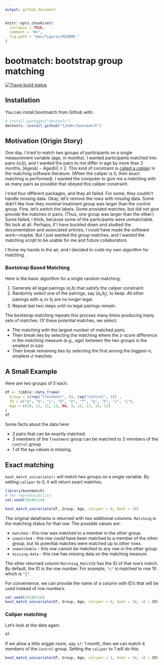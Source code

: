 ```yaml
---
output: github_document
---
```


<!-- README.md is generated from README.Rmd. Please edit that file -->

```r
knitr::opts_chunk$set(
  collapse = TRUE,
  comment = "#>",
  fig.path = "man/figures/README-"
)
```

# bootmatch: bootstrap group matching 

[![Travis build status](https://travis-ci.org/tjmahr/bootmatch.svg?branch=master)](https://travis-ci.org/tjmahr/bootmatch)

## Installation

You can install bootmatch from Github with:

```r
# install.packages("devtools")
devtools::install_github("tjmahr/bootmatch")
```

## Motivation (Origin Story)

One day, I tried to match two groups of participants on a single measurement
variable (age, in months). I wanted participants matched into pairs 
(*a*,*b*), and I wanted the pairs to not differ in 
age by more than 2 months, |Age(_a_) − Age(_b_)| ≤ 2. This kind of constraint 
is [called a _caliper_][caliper] in the matching software literature. (When the
caliper is 0, then exact matching is performed). I wanted the computer to give
me a matching with as many pairs as possible that obeyed this caliper
constraint.

I tried four different packages, and they all failed. For some, they couldn't
handle missing data. Okay, let's remove the rows with missing data. Some didn't
like how they nominal treatment group was larger than the control group. Fine,
let's switch the labels. Some provided matches, but did not give provide the
matches in pairs. (Thus, one group was larger than the other.) Some failed, I
think, because some of the participants were unmatchable. No luck at all.
Perhaps, if I have buckled down and studied the documentation and associated
articles, I could have made the software work—maybe. But I just wanted the
group matches, and I wanted the matching script to be usable for me and future
collaborators.

I threw my hands in the air, and I decided to code my own algorithm for
matching.

### Bootstrap Based Matching

Here is the basic algorithm for a single random matching:

1.  Generate all legal pairings (*a*,*b*) that satisfy the caliper constraint.
2.  Randomly select one of the pairings, say
    (*a*<sub>*i*</sub>,*b*<sub>*j*</sub>), to keep. All other pairings with
    *a*<sub>*i*</sub> or *b*<sub>*j*</sub> are no longer legal.
3.  Repeat last two steps until no legal pairings remain.

The bootstrap matching repeats this process many times producing many sets of
matches. Of these potential matches, we select:

* The matching with the largest number of matched pairs.
* Then break ties by selecting the matching where the _z_-score difference in
  the matching measure (e.g., _age_) between the two groups is the smallest 
  in size.
* Then break remaining ties by selecting the first among the biggest-_n_,
  smallest-_z_ matches.

## A Small Example

Here are two groups of 5 each. 

```r
df <- tibble::data_frame(
  Group = c(rep("Treatment", 5), rep("Control", 5)) ,
  ID = c("a", "b", "c", "d", "e", "f", "g", "h", "i", "j"),
  Age = c(10, 12, 11, 12, NA, 9, 12, 13, 14, 11)
)
df
```

Some facts about the data here:

  - 2 pairs that can be exactly matched.
  - 3 members of the `Treatment` group can be matched to 2 members of the
    `Control` group
  - 1 of the `Age` values is missing.


## Exact matching

`boot_match_univariate()` will match two groups on a single variable. By 
setting `caliper` to 0, it will return exact matches.

```r
library(bootmatch)
# for reproducibility
set.seed(20180116)

boot_match_univariate(df, Group, Age, caliper = 0, boot = 10)
```

The original dataframe is returned with two additional columns. `Matching` is
the matching status for that row. The possible values are:

* `matched` - this row was matched to a member in the other group.
* `unmatched` - this row _could_ have been matched to a member of the other. 
  group, but its potential matches were matched up to other rows.
* `unmatchable` - this row cannot be matched to any row in the other group.
* `missing-data` - this row has missing data on the matching measure

The other returned column `Matching_MatchID` has the ID of that row's match. By
default, the ID is the row number. For example, `"c"` is matched to row 10 which
is `"j"`.

For convenience, we can provide the name of a column with ID's that will be used
instead of row numbers.

```r
set.seed(20180116)
boot_match_univariate(df, Group, Age, caliper = 0, boot = 10, id = ID)
```

### Caliper matching

Let's look at the data again.

```r
df
```

If we allow a little wiggle room, say +/- 1 month, then we can match 4
members of the `Control` group. Setting the `caliper` to 1 will do this.

```r
boot_match_univariate(df, Group, Age, caliper = 1, boot = 10, id = ID)
```

[caliper]: https://rdrr.io/cran/optmatch/man/caliper-methods.html
  "optmatch::caliper() documentation"
